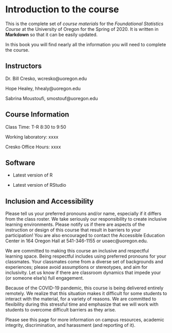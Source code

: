 # Introduction to the course

This is the complete set of _course materials_ for the _Foundational Statistics Course_ at the University of Oregon for the Spring of 2020. It is written in **Markdown** so that it can be easily updated. 

In this book you will find nearly all the information you will need to complete the course.


## Instructors
Dr. Bill Cresko, wcresko@uoregon.edu

Hope Healey, hhealy@uoregon.edu

Sabrina Moustoufi, smostouf@uoregon.edu


## Course Information
Class Time: T-R 8:30 to 9:50

Working laboratory: xxxx

Cresko Office Hours: xxxx


## Software

- Latest version of R

- Latest version of RStudio

## Inclusion and Accessibility

Please tell us your preferred pronouns and/or name, especially if it differs from the class roster. We take seriously our responsibility to create inclusive learning environments. Please notify us if there are aspects of the instruction or design of this course that result in barriers to your participation! You are also encouraged to contact the Accessible Education Center in 164 Oregon Hall at 541-346-1155 or uoaec@uoregon.edu.

We are committed to making this course an inclusive and respectful learning space. Being respectful includes using preferred pronouns for your classmates. Your classmates come from a diverse set of backgrounds and experiences; please avoid assumptions or stereotypes, and aim for inclusivity. Let us know if there are classroom dynamics that impede your (or someone else’s) full engagement.

Because of the COVID-19 pandemic, this course is being delivered entirely remotely. We realize that this situation makes it difficult for some students to interact with the material, for a variety of reasons. We are committed to flexibility during this stressful time and emphasize that we will work with students to overcome difficult barriers as they arise.

Please see this page for more information on campus resources, academic integrity, discrimination, and harassment (and reporting of it).
